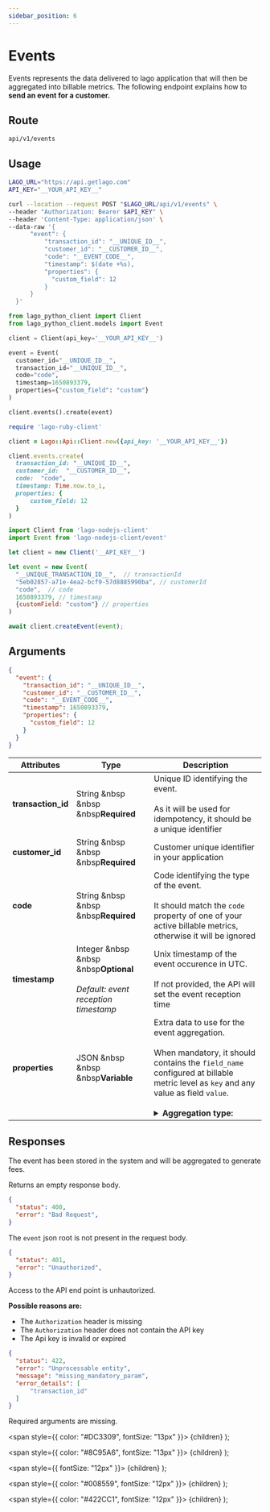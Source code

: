```yaml
---
sidebar_position: 6
---
```



# Events

Events represents the data delivered to lago application that will then be aggregated into billable metrics.
The following endpoint explains how to **send an event for a customer.**

## Route

```curl title="POST"
api/v1/events
```

## Usage

<Tabs groupId="prog-language">
  <TabItem value="curl" label="Curl" default>

  ```bash
  LAGO_URL="https://api.getlago.com"
  API_KEY="__YOUR_API_KEY__"

  curl --location --request POST "$LAGO_URL/api/v1/events" \
  --header "Authorization: Bearer $API_KEY" \
  --header 'Content-Type: application/json' \
  --data-raw '{
        "event": { 
            "transaction_id": "__UNIQUE_ID__",
            "customer_id": "__CUSTOMER_ID__",
            "code": "__EVENT_CODE__", 
            "timestamp": $(date +%s), 
            "properties": { 
              "custom_field": 12 
            }
        } 
    }'
  ```

  </TabItem>

  <TabItem value="python" label="Python">

  ```python
  from lago_python_client import Client
  from lago_python_client.models import Event

  client = Client(api_key='__YOUR_API_KEY__')

  event = Event(
    customer_id="__UNIQUE_ID__",
    transaction_id="__UNIQUE_ID__",
    code="code",
    timestamp=1650893379,
    properties={"custom_field": "custom"}
  )

  client.events().create(event)
  ```

  </TabItem>

  <TabItem value="ruby" label="Ruby">

  ```ruby
  require 'lago-ruby-client'

  client = Lago::Api::Client.new({api_key: '__YOUR_API_KEY__'})

  client.events.create(
    transaction_id: "__UNIQUE_ID__",
    customer_id:  "__CUSTOMER_ID__",
    code:  "code",
    timestamp: Time.now.to_i,
    properties: {
        custom_field: 12
    }
  )
  ```

  </TabItem>

  <TabItem value="javascript" label="Node.js">

  ```javascript
  import Client from 'lago-nodejs-client'
  import Event from 'lago-nodejs-client/event'

  let client = new Client('__API_KEY__')

  let event = new Event(
    "__UNIQUE_TRANSACTION_ID__",  // transactionId
    "5eb02857-a71e-4ea2-bcf9-57d8885990ba", // customerId
    "code",  // code
    1650893379, // timestamp
    {customField: "custom"} // properties
  )

  await client.createEvent(event);
  ```

  </TabItem>
</Tabs>

## Arguments

```json
{
  "event": {
    "transaction_id": "__UNIQUE_ID__",
    "customer_id": "__CUSTOMER_ID__",
    "code": "__EVENT_CODE__",
    "timestamp": 1650893379,
    "properties": {
      "custom_field": 12
    }
  }
}
```

| Attributes | Type | Description |
| -----------| -----| ----------- |
| **transaction_id** | String &nbsp &nbsp &nbsp<Required>**Required**</Required> | Unique ID identifying the event. <br></br>As it will be used for idempotency, it should be a unique identifier |
| **customer_id** | String &nbsp &nbsp &nbsp<Required>**Required**</Required> | Customer unique identifier in your application |
| **code** | String &nbsp &nbsp &nbsp<Required>**Required**</Required> | Code identifying the type of the event.<br></br> It should match the `code` property of one of your active billable metrics, otherwise it will be ignored |
| **timestamp** | Integer &nbsp &nbsp &nbsp<Optional>**Optional**</Optional><br></br><Comment>*Default: event reception timestamp*</Comment> | Unix timestamp of the event occurence in UTC.<br></br> If not provided, the API will set the event reception time |
| **properties** | JSON &nbsp &nbsp &nbsp<Variable>**Variable**</Variable> | Extra data to use for the event aggregation.<br></br>When mandatory, it should contains the `field_name` configured at billable metric level as `key` and any value as field `value`.<br></br><details><summary>**Aggregation type:**</summary><div>- `COUNT`: **optional**<br></br>- `MAX`: **required**. value must be an integer<br></br>- `SUM`: **required**. value must be an integer<br></br>- `COUNT UNIQUE`: **required**. value could have any datatype<div></div></div></details> |

## Responses

<Tabs>
  <TabItem value="200" label="HTTP 200" default>

  The event has been stored in the system and will be aggregated to generate fees.

  Returns an empty response body.

  </TabItem>
  <TabItem value="400" label="HTTP 400">

  ```json
  {
    "status": 400,
    "error": "Bad Request",
  }
  ```

  The `event` json root is not present in the request body.

  </TabItem>
  <TabItem value="401" label="HTTP 401">

  ```json
  {
    "status": 401,
    "error": "Unauthorized",
  }
  ```

  Access to the API end point is unhautorized.

  **Possible reasons are:**
  - The `Authorization` header is missing
  - The `Authorization` header does not contain the API key
  - The Api key is invalid or expired


  </TabItem>
  <TabItem value="422" label="HTTP 422">

  ```json
  {
    "status": 422,
    "error": "Unprocessable entity",
    "message": "missing_mandatory_param",
    "error_details": [
        "transaction_id"
    ]
  }
  ```

  Required arguments are missing.


  </TabItem>
</Tabs>

  <span
    style={{
      color: "#DC3309",
      fontSize: "13px"
    }}>
    {children}
  </span>
);

  <span
    style={{
      color: "#8C95A6",
      fontSize: "13px"
    }}>
    {children}
  </span>
);

  <span
    style={{
      fontSize: "12px"
    }}>
    {children}
  </span>
);

  <span
    style={{
      color: "#008559",
      fontSize: "12px"
    }}>
    {children}
  </span>
);

  <span
    style={{
      color: "#422CC1",
      fontSize: "12px"
    }}>
    {children}
  </span>
);
